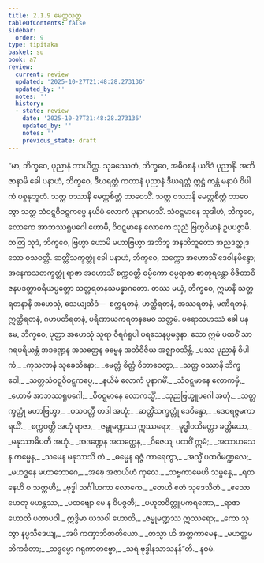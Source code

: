 ```yaml
---
title: 2.1.9 မေတ္တသုတ္တ
tableOfContents: false
sidebar:
  order: 9
type: tipitaka
basket: su
book: a7
review:
  current: review
  updated: '2025-10-27T21:48:28.273136'
  updated_by: ''
  notes: ''
  history:
  - state: review
    date: '2025-10-27T21:48:28.273136'
    updated_by: ''
    notes: ''
    previous_state: draft
---
```



<ReviewStatus review={frontmatter.review} showDetails={true} />

<HypothesisAnnotation frontmatter={frontmatter} />

<DynamicBreadcrumb />

<Division number="62" book="a7" e="ch" v="16" p="465">

<Paragraph number="401" book="a7">
“မာ, ဘိက္ခဝေ, ပုညာနံ ဘာယိတ္ထ. သုခဿေတံ, ဘိက္ခဝေ, အဓိဝစနံ ယဒိဒံ ပုညာနိ. အဘိဇာနာမိ ခေါ ပနာဟံ, ဘိက္ခဝေ, ဒီဃရတ္တံ ကတာနံ ပုညာနံ ဒီဃရတ္တံ ဣဋ္ဌံ ကန္တံ မနာပံ ဝိပါကံ ပစ္စနုဘူတံ. သတ္တ ဝဿာနိ မေတ္တစိတ္တံ ဘာဝေသိံ. သတ္တ ဝဿာနိ မေတ္တစိတ္တံ ဘာဝေတွာ သတ္တ သံဝဋ္ဋဝိဝဋ္ဋကပ္ပေ နယိမံ လောကံ ပုနာဂမာသိံ. သံဝဋ္ဋမာနေ သုဒါဟံ, ဘိက္ခဝေ, လောကေ အာဘဿရူပဂေါ ဟောမိ, ဝိဝဋ္ဋမာနေ လောကေ သုညံ ဗြဟ္မဝိမာနံ ဥပပဇ္ဇာမိ.
</Paragraph>

<Paragraph number="402" book="a7">
တတြ သုဒံ, ဘိက္ခဝေ, ဗြဟ္မာ ဟောမိ မဟာဗြဟ္မာ အဘိဘူ အနဘိဘူတော အညဒတ္ထုဒသော ဝသဝတ္တီ. ဆတ္တိံသက္ခတ္တုံ ခေါ ပနာဟံ, ဘိက္ခဝေ, သက္ကော အဟောသိံ ဒေဝါနမိန္ဒော; အနေကသတက္ခတ္တုံ ရာဇာ အဟောသိံ စက္ကဝတ္တီ ဓမ္မိကော ဓမ္မရာဇာ စာတုရန္တော ဝိဇိတာဝီ ဇနပဒတ္ထာဝရိယပ္ပတ္တော သတ္တရတနသမန္နာဂတော. တဿ မယှံ, ဘိက္ခဝေ, ဣမာနိ သတ္တ ရတနာနိ အဟေသုံ, သေယျထိဒံ—  စက္ကရတနံ, ဟတ္ထိရတနံ, အဿရတနံ, မဏိရတနံ, ဣတ္ထိရတနံ, ဂဟပတိရတနံ, ပရိဏာယကရတနမေဝ သတ္တမံ. ပရောသဟဿံ ခေါ ပန မေ, ဘိက္ခဝေ, ပုတ္တာ အဟေသုံ သူရာ ဝီရင်္ဂရူပါ ပရသေနပ္ပမဒ္ဒနာ. သော ဣမံ ပထဝိံ သာဂရပရိယန္တံ အဒဏ္ဍေန အသတ္ထေန ဓမ္မေန အဘိဝိဇိယ အဇ္ဈာဝသိန္တိ.
</Paragraph>

<Paragraph number="403" type="verses" book="a7">
_ပဿ ပုညာနံ ဝိပါကံ,_  
_ကုသလာနံ သုခေသိနော;_  
_မေတ္တံ စိတ္တံ ဝိဘာဝေတွာ,_  
_သတ္တ ဝဿာနိ ဘိက္ခဝေါ;_  
_သတ္တသံဝဋ္ဋဝိဝဋ္ဋကပ္ပေ,_  
_နယိမံ လောကံ ပုနာဂမိံ._  

</Paragraph>

<Paragraph number="404" type="verses" book="a7">
_သံဝဋ္ဋမာနေ လောကမှိ,_  
_ဟောမိ အာဘဿရူပဂေါ;_  
_ဝိဝဋ္ဋမာနေ လောကသ္မိံ,_  
_သုညဗြဟ္မူပဂေါ အဟုံ._  

</Paragraph>

<Paragraph number="405" type="verses" book="a7">
_သတ္တက္ခတ္တုံ မဟာဗြဟ္မာ,_  
_ဝသဝတ္တီ တဒါ အဟုံ;_  
_ဆတ္တိံသက္ခတ္တုံ ဒေဝိန္ဒော,_  
_ဒေဝရဇ္ဇမကာရယိံ._  

</Paragraph>

<Paragraph number="406" type="verses" book="a7">
_စက္ကဝတ္တီ အဟုံ ရာဇာ,_  
_ဇမ္ဗုမဏ္ဍဿ ဣဿရော;_  
_မုဒ္ဓါဝသိတ္တော ခတ္တိယော,_  
_မနုဿာဓိပတီ အဟုံ._  

</Paragraph>

<Paragraph number="407" type="verses" book="a7">
_အဒဏ္ဍေန အသတ္ထေန,_  
_ဝိဇေယျ ပထဝိံ ဣမံ;_  
_အသာဟသေန ကမ္မေန,_  
_သမေန မနုသာသိ တံ._  

</Paragraph>

<Paragraph number="408" type="verses" book="a7">
_ဓမ္မေန ရဇ္ဇံ ကာရေတွာ,_  
_အသ္မိံ ပထဝိမဏ္ဍလေ;_  
_မဟဒ္ဓနေ မဟာဘောဂေ,_  
_အဍ္ဎေ အဇာယိဟံ ကုလေ._  

</Paragraph>

<Paragraph number="409" type="verses" book="a7">
_သဗ္ဗကာမေဟိ သမ္ပန္နေ,_  
_ရတနေဟိ စ သတ္တဟိ;_  
_ဗုဒ္ဓါ သင်္ဂါဟကာ လောကေ,_  
_တေဟိ ဧတံ သုဒေသိတံ._  

</Paragraph>

<Paragraph number="410" type="verses" book="a7">
_ဧသော ဟေတု မဟန္တဿ,_  
_ပထဗျော မေ န ဝိပဇ္ဇတိ;_  
_ပဟူတဝိတ္တူပကရဏော,_  
_ရာဇာ ဟောတိ ပတာပဝါ._  

</Paragraph>

<Paragraph number="411" type="verses" book="a7">
ဣဒ္ဓိမာ ယသဝါ ဟောတိ,_  
_ဇမ္ဗုမဏ္ဍဿ ဣဿရော;_  
_ကော သုတွာ နပ္ပသီဒေယျ,_  
_အပိ ကဏှာဘိဇာတိယော._  

</Paragraph>

<Paragraph number="412" type="verses" book="a7">
_တသ္မာ ဟိ အတ္တကာမေန,_  
_မဟတ္တမဘိကင်္ခတာ;_  
_သဒ္ဓမ္မော ဂရုကာတဗ္ဗော,_  
_သရံ ဗုဒ္ဓါနသာသနန်”တိ._  


</Paragraph>
</Division>

<Paragraph number="413" type="center" book="a7">
နဝမံ.
</Paragraph>